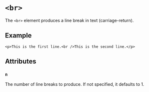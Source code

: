 # `<br>`

The `<br>` element produces a line break in text (carriage-return).

## Example

```ziyy
<p>This is the first line.<br />This is the second line.</p>
```

## Attributes

### `n`

The number of line breaks to produce. If not specified, it defaults to 1.
